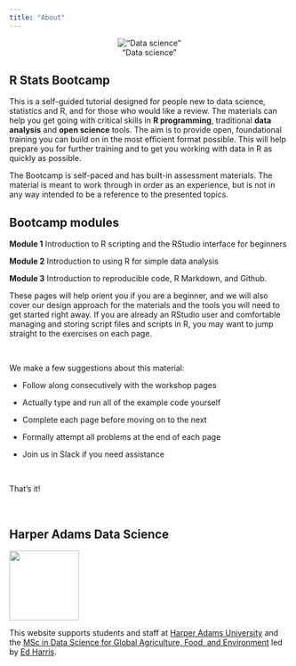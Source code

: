 ```yaml
---
title: "About"
---
```


<center>

!["Data science"](img/ds_venn_sm.png)

</center>

## R Stats Bootcamp

This is a self-guided tutorial designed for people new to data science, statistics and R, and for those who would like a review. The materials can help you get going with critical skills in **R programming**, traditional **data analysis** and **open science** tools. The aim is to provide open, foundational training you can build on in the most efficient format possible. This will help prepare you for further training and to get you working with data in R as quickly as possible. 

The Bootcamp is self-paced and has built-in assessment materials. The material is meant to work through in order as an experience, but is not in any way intended to be a reference to the presented topics.


## Bootcamp modules

**Module 1** Introduction to R scripting and the RStudio interface for beginners

**Module 2** Introduction to using R for simple data analysis

**Module 3** Introduction to reproducible code, R Markdown, and Github.


These pages will help orient you if you are a beginner, and we will also cover our design approach for the materials and the tools you will need to get started right away. If you are already an RStudio user and comfortable managing and storing script files and scripts in R, you may want to jump straight to the exercises on each page.

<br>

We make a few suggestions about this material:

- Follow along consecutively with the workshop pages

- Actually type and run all of the example code yourself

- Complete each page before moving on to the next

- Formally attempt all problems at the end of each page

- Join us in Slack if you need assistance

<br> 

That's it!

<br>

## Harper Adams Data Science

![](img/HDS.png){fig-alt="Harper Data Science" width="125"}

This website supports students and staff at [Harper Adams University](https://www.harper-adams.ac.uk/ "Harper Adams University") and the [MSc in Data Science for Global Agriculture, Food, and Environment](https://www.harper-adams.ac.uk/courses/postgraduate/201194/data-science-for-global-agriculture-food-and-environment "MSc in Data Science") led by [Ed Harris](https://www.harper-adams.ac.uk/general/staff/profile/201620/Edwin-Harris/ "Ed's Faculty page").
